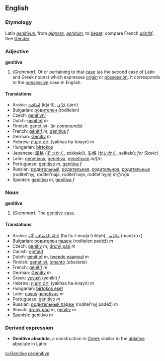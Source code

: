 ==English==
===Etymology===
Latin ''[[genitivus]]'', from ''[[gignere]]'', ''[[genitum]]'', to [[beget]]: compare French ''[[génitif]]''. See [[Gender]]

===Adjective===
'''genitive'''
#''(Grammar):'' Of or pertaining to that [[case]] (as the second case of Latin and Greek nouns) which expresses [[origin]] or [[possession]]. It corresponds to the [[possessive]] case in English.

====Translations====
*Arabic: [[اضافي|إضَافيّ]] (iɖáːfi), [[جري|جَرِّي]] (járri)
*Bulgarian: [[родителен]] (rodítelen)
*Czech: [[genitivní]]
*Dutch: [[genitief]] ''m''
*Finnish: [[genetiivi]]- (''in compounds'')
*French: [[génitif]] ''m'', [[génitive]] ''f''
*German: [[Genitiv]] ''m''
*Hebrew: [[יחס הקנײן]] (yakhas ha-knayn) ''m''
*Hungarian: [[birtokos]]
*Japanese: [[属格]] ([[ぞっかく]], zokkakú), [[生格]] ([[せいかく]], seikakú; ''for Slavic'')
*Latin: [[genetivus]], [[genetiva]], [[genetivum]] ''m/f/n''
*Portuguese: [[genitivo]] ''m'', [[genitiva]] ''f''
*Russian: [[родительный]], [[родительная]], [[родительное]], [[родительные]] (rodítel'nyj, rodítel'naja, rodítel'noje, rodítel'nyje) ''m/f/n/pl''
*Spanish: [[genitivo]] ''m'', [[genitiva]] ''f''

===Noun===
'''genitive'''
#''(Grammar):'' The [[genitive case]].

====Translations====
*Arabic: [[حالة المضاف اليه|حَالةُ المُضَافِ إلَيْه]] (ħáːltu l-muɖáːfi iléyh), [[مجرور|مَجْرُور]] (madžrúːr)
*Bulgarian: [[родителен падеж]] (rodítelen padéž) ''m''
*Czech: [[genitiv]] ''m'', [[druhý pád]] ''m''
*Danish: [[ejefald]]
*Dutch: [[genitief]] ''m'', [[tweede naamval]] ''m''
*Finnish: [[genetiivi]], [[omanto]] (''obsolete'')
*French: [[génitif]] ''m''
*German: [[Genitiv]] ''m''
*Greek: [[γενική]] (yenikí) ''f''
*Hebrew: [[יחס הקנײן]] (yakhas ha-knayn) ''m''
*Hungarian: [[birtokos eset]]
*Latin: [[casus]] [[genetivus]] ''m''
*Portuguese: [[genitivo]] ''m''
*Russian: [[рoдитeльный пaдeж]] (rodítel'nyj padéž) ''m''
*Slovak: [[druhý pád]] ''m'', [[genitív]] ''m''
*Spanish: [[genitivo]] ''m''

===Derived expression===
*'''Genitive absolute''', a construction in [[Greek]] similar to the [[ablative]] absolute in Latin.

[[io:Genitive]]
[[pl:genitive]]